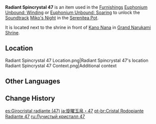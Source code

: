 {{Item Infobox
|id           = 141047
|image        = Item Radiant Spincrystal.png
|type         = Adventure Items
|group        = Radiant Spincrystals
|group2       = Inazuma Spincrystals
|quality      = 4
|invCategory  = Precious Items
|description  = This wondrous crystal contains a certain rhythm, like something beautiful woven from delicate silk. These items can be found throughout the mainland or from merchants who collect curios. The tune held within this crystal can be revivified in your [[Serenitea Pot]] using either "[[Euphonium Unbound: Winding]]" or "[[Euphonium Unbound: Soaring]]." The tune contained within this [[Radiant Spincrystal]] is "[[Miko's Night]]."
|source1      = [[Grand Narukami Shrine]]
|track        = Miko's Night
}}
'''Radiant Spincrystal 47''' is an item used in the [[Furnishings]] [[Euphonium Unbound: Winding]] or [[Euphonium Unbound: Soaring]] to unlock the [[Soundtrack]] [[Miko's Night]] in the [[Serenitea Pot]].

It is located next to the shrine in front of [[Kano Nana]] in [[Grand Narukami Shrine]].

==Location==
<gallery>
Radiant Spincrystal 47 Location.png|Radiant Spincrystal 47's location
Radiant Spincrystal 47 Context.png|Additional context
</gallery>

==Other Languages==
{{Other Languages
|default_hidden = 1
|en      = Radiant Spincrystal 47
|zhs     = 旋曜玉帛・其四十七
|zhs_rm  = Xuán Yào Yùbó - Qí Sìshíqī
|zht     = 旋曜玉帛・其四十七
|zht_rm  = Xuán Yào Yùbó - Qí Sìshíqī
|ja      = 旋曜玉帛・47
|ja_rm   = Sen'you Gyokuhaku - Yonjuunana{{Assumed}}
|ko      = 빛나는 결정・47
|ko_rm   = Binnaneun Gyeoljeong - Sasipchil
|es      = Girocristal radiante (47)
|fr      = Gyrocristal radiant 47
|ru      = Лучистый кристалл {{tt|47|}}
|th      = Radiant Spincrystal 47
|vi      = Ngọc Thạch Âm Vang 47
|de      = Strahlender Drehkristall XLVII
|id      = Radiant Spincrystal 47
|pt      = Cristal Rodopiante Radiante 47
|tr      = Parlak Burgu Kristal 47
|it      = Voltacristallo radioso 47
}}

==Change History==
{{Change History|2.6}}

[[es:Girocristal radiante (47)]]
[[ja:旋曜玉帛・47]]
[[pt-br:Cristal Rodopiante Radiante 47]]
[[ru:Лучистый кристалл 47]]